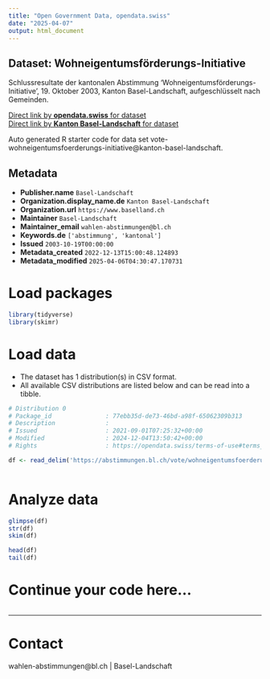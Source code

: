 ```yaml
---
title: "Open Government Data, opendata.swiss"
date: "2025-04-07"
output: html_document
---
```


## Dataset: Wohneigentumsförderungs-Initiative

Schlussresultate der kantonalen Abstimmung 'Wohneigentumsförderungs-Initiative', 19. Oktober 2003, Kanton Basel-Landschaft, aufgeschlüsselt nach Gemeinden.

[Direct link by **opendata.swiss** for dataset](https://opendata.swiss/de/dataset/wohneigentumsforderungs-initiative)<br>
[Direct link by **Kanton Basel-Landschaft** for dataset](https://abstimmungen.bl.ch/vote/wohneigentumsfoerderungs-initiative/data)

Auto generated R starter code for data set vote-wohneigentumsfoerderungs-initiative@kanton-basel-landschaft.

## Metadata

- **Publisher.name** `Basel-Landschaft`
- **Organization.display_name.de** `Kanton Basel-Landschaft`
- **Organization.url** `https://www.baselland.ch`
- **Maintainer** `Basel-Landschaft`
- **Maintainer_email** `wahlen-abstimmungen@bl.ch`
- **Keywords.de** `['abstimmung', 'kantonal']`
- **Issued** `2003-10-19T00:00:00`
- **Metadata_created** `2022-12-13T15:00:48.124893`
- **Metadata_modified** `2025-04-06T04:30:47.170731`


# Load packages

```r

library(tidyverse)
library(skimr)

```

# Load data

-   The dataset has 1 distribution(s) in CSV format.
-   All available CSV distributions are listed below and can be read into a tibble.

```r

# Distribution 0
# Package_id               : 77ebb35d-de73-46bd-a98f-65062309b313
# Description              : 
# Issued                   : 2021-09-01T07:25:32+00:00
# Modified                 : 2024-12-04T13:50:42+00:00
# Rights                   : https://opendata.swiss/terms-of-use#terms_by

df <- read_delim('https://abstimmungen.bl.ch/vote/wohneigentumsfoerderungs-initiative/data-csv')



```

# Analyze data

```r

glimpse(df)
str(df)
skim(df)

head(df)
tail(df)

```

# Continue your code here...

```r

```

------------------------------------------------------------------------

# Contact

wahlen-abstimmungen@bl.ch | Basel-Landschaft

